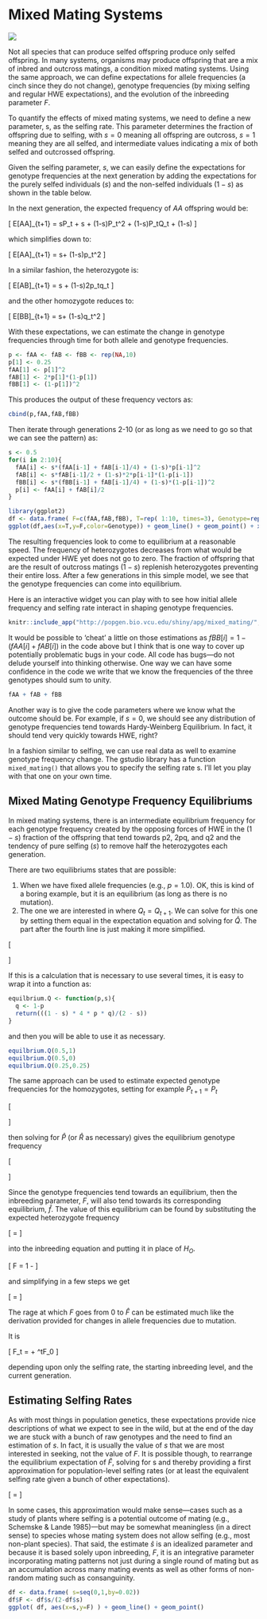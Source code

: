 # Mixed Mating Systems  {.imageChapter}

<div class="chapter_image"><img src="chapter_images/ch_solanum.jpg"></div>

Not all species that can produce selfed offspring produce only selfed offspring.  In many systems, organisms may produce offspring that are a mix of inbred and outcross matings, a condition mixed mating systems.  Using the same approach, we can define expectations for allele frequencies (a cinch since they do not change), genotype frequencies (by mixing selfing and regular HWE expectations), and the evolution of the inbreeding parameter $F$.  

To quantify the effects of mixed mating systems, we need to define a new parameter, s, as the selfing rate.  This parameter determines the fraction of offspring due to selfing, with $s=0$ meaning all offspring are outcross, $s=1$ meaning they are all selfed, and intermediate values indicating a mix of both selfed and outcrossed offspring.

Given the selfing parameter, $s$, we can easily define the expectations for genotype frequencies at the next generation by adding the expectations for the purely selfed individuals ($s$) and the non-selfed individuals ($1-s$) as shown in the table below.

In the next generation, the expected frequency of $AA$ offspring would be:

\[
E[AA]_{t+1} = sP_t + s\frac{Q_t}{4} + (1-s)P_t^2 + (1-s)P_tQ_t + (1-s)\frac{Q_t^2}{4} 
\]

which simplifies down to:

\[
E[AA]_{t+1} = s\left[ P_t + \frac{Q_t}{4} \right] + (1-s)p_t^2
\]

In a similar fashion, the heterozygote is:

\[
E[AB]_{t+1} = s\frac{Q_t}{2} + (1-s)2p_tq_t
\]

and the other homozygote reduces to:
 
\[
E[BB]_{t+1} = s\left[ R_t + \frac{Q_t}{4} \right] + (1-s)q_t^2
\]

With these expectations, we can estimate the change in genotype frequencies through time for both allele and genotype frequencies. 

```r
p <- fAA <- fAB <- fBB <- rep(NA,10)
p[1] <- 0.25
fAA[1] <- p[1]^2
fAB[1] <- 2*p[1]*(1-p[1])
fBB[1] <- (1-p[1])^2
```

This produces the output of these frequency vectors as:


```r
cbind(p,fAA,fAB,fBB)
```

Then iterate through generations 2-10 (or as long as we need to go so that we can see the pattern) as:

```r
s <- 0.5
for(i in 2:10){
  fAA[i] <- s*(fAA[i-1] + fAB[i-1]/4) + (1-s)*p[i-1]^2
  fAB[i] <- s*fAB[i-1]/2 + (1-s)*2*p[i-1]*(1-p[i-1])
  fBB[i] <- s*(fBB[i-1] + fAB[i-1]/4) + (1-s)*(1-p[i-1])^2
  p[i] <- fAA[i] + fAB[i]/2
}
```

```r
library(ggplot2)
df <- data.frame( F=c(fAA,fAB,fBB), T=rep( 1:10, times=3), Genotype=rep(c("AA","AB","BB"), each=length(fAA)))
ggplot(df,aes(x=T,y=F,color=Genotype)) + geom_line() + geom_point() + xlab("Generation (t)") + ylab("Genotype Frequency") + ylim(0,1)
```


The resulting frequencies look to come to equilibrium at a reasonable speed.  The frequency of heterozygotes decreases from what would be expected under HWE yet does not go to zero.  The fraction of offspring that are the result of outcross matings ($1-s$) replenish heterozygotes preventing their entire loss.  After a few generations in this simple model, we see that the genotype frequencies can come into equilibrium.  


Here is an interactive widget you can play with to see how initial allele frequency and selfing rate interact in shaping genotype frequencies.

```r
knitr::include_app("http://popgen.bio.vcu.edu/shiny/apg/mixed_mating/", height="500")
```

It would be possible to ‘cheat' a little on those estimations as $fBB[i] = 1-(fAA[i]+fAB[i])$ in the code above but I think that is one way to cover up potentially problematic bugs in your code.  All code has bugs—do not delude yourself into thinking otherwise.  One way we can have some confidence in the code we write that we know the frequencies of the three genotypes should sum to unity.

```r
fAA + fAB + fBB
```

Another way is to give the code parameters where we know what the outcome should be.  For example, if $s=0$, we should see any distribution of genotype frequencies tend towards Hardy-Weinberg Equilibrium.  In fact, it should tend very quickly towards HWE, right? 

In a fashion similar to selfing, we can use real data as well to examine genotype frequency change.  The gstudio library has a function `mixed_mating()` that allows you to specify the selfing rate s. I'll let you play with that one on your own time.

## Mixed Mating Genotype Frequency Equilibriums

In mixed mating systems, there is an intermediate equilibrium frequency for each genotype frequency created by the opposing forces of HWE in the ($1-s$) fraction of the offspring that tend towards p2, 2pq, and q2 and the tendency of pure selfing ($s$) to remove half the heterozygotes each generation.  

There are two equilibriums states that are possible:  

1. When we have fixed allele frequencies (e.g., $p=1.0$).  OK, this is kind of a boring example, but it is an equilibrium (as long as there is no mutation).  
2. The one we are interested in where $Q_t = Q_{t+1}$.  We can solve for this one by setting them equal in the expectation equation and solving for $\hat{Q}$. The part after the fourth line is just making it more simplified.
 
\[
\begin{aligned}
\hat{Q} &= s\frac{\hat{Q}}{2} + (1-s)2pq \\
 \hat{Q}-s\frac{\hat{Q}}{2} &= (1-s)2pq \\
\hat{Q}\left( 1 - \frac{s}{2} \right) &= (1-s)2pq \\
\hat{Q} &= \frac{(1-s)2pq}{1-\frac{s}{2}} \\
\hat{Q} &= \frac{2}{2}\frac{(1-s)2pq}{1-\frac{s}{2}} \\
\hat{Q} &= \frac{(1-s)4pq}{2-s}
\end{aligned}
\]

If this is a calculation that is necessary to use several times, it is easy to wrap it into a function as:

```r
equilbrium.Q <- function(p,s){
  q <- 1-p
  return(((1 - s) * 4 * p * q)/(2 - s))
}
```

and then you will be able to use it as necessary.

```r
equilbrium.Q(0.5,1)
equilbrium.Q(0.5,0)
equilbrium.Q(0.25,0.25)
```
The same approach can be used to estimate expected genotype frequencies for the homozygotes, setting for example $P_{t+1} = P_t$ 

\[
\begin{aligned}
\hat{P} & =  s(\hat{P}+\frac{Q}{4}) + (1-s)p^2 \\
\hat{P} & =  s\hat{P} + \frac{1}{4}sQ + (1-s)p^2\\
\hat{P} - s\hat{P} & =  \frac{1}{4}sQ + (1-s)p^2 \\
\hat{P}(1-s) & =  \frac{1}{4}sQ + (1-s)p^2 
\end{aligned}
\]

then solving for $\hat{P}$ (or $\hat{R}$ as necessary) gives the equilibrium genotype frequency

\[
\begin{aligned}
\hat{P} & =  \frac{s\frac{Q}{4}}{(1-s)} + p^2\\
\hat{P} & =  \frac{\frac{1}{4}s\frac{(1-s)4pq}{2-s}}{(1-s)} + p^2\\
\hat{P} & =  \frac{spq}{2-s} + p^2
\end{aligned}
\]

Since the genotype frequencies tend towards an equilibrium, then the inbreeding parameter, $F$, will also tend towards its corresponding equilibrium, $\hat{f}$.  The value of this equilibrium can be found by substituting the expected heterozygote frequency  

\[
\hat{Q}=\frac{(1-s)4pq}{2-s}
\]

into the inbreeding equation and putting it in place of $H_O$.

\[
F = 1 - \frac{H_O}{H_E}
\]

and simplifying in a few steps we get

\[
\hat{F} = \frac{s}{2-s}
\]

The rage at which $F$ goes from 0 to $\hat{F}$ can be estimated much like the derivation provided for changes in allele frequencies due to mutation. 

It is 

\[
F_t = \frac{s}{2-s}\left[ 1-\frac{s^t}{2} \right] + \left[\frac{s}{2}\right]^tF_0
\]

depending upon only the selfing rate, the starting inbreeding level, and the current generation.

## Estimating Selfing Rates

As with most things in population genetics, these expectations provide nice descriptions of what we expect to see in the wild, but at the end of the day we are stuck with a bunch of raw genotypes and the need to find an estimation of $s$. In fact, it is usually the value of $s$ that we are most interested in seeking, not the value of $F$.   It is possible though, to rearrange the equilibrium expectation of $\hat{F}$, solving for s and thereby providing a first approximation for population-level selfing rates (or at least the equivalent selfing rate given a bunch of other expectations). 

\[
\hat{s} = \frac{2F}{1+F}
\]

In some cases, this approximation would make sense—cases such as a study of plants where selfing is a potential outcome of mating (e.g., Schemske & Lande 1985)—but may be somewhat meaningless (in a direct sense) to species whose mating system does not allow selfing (e.g., most non-plant species).  That said, the estimate $\hat{s}$ is an idealized parameter and because it is based solely upon inbreeding, $F$, it is an integrative parameter incorporating mating patterns not just during a single round of mating but as an accumulation across many mating events as well as other forms of non-random mating such as consanguinity.

```r
df <- data.frame( s=seq(0,1,by=0.02))
df$F <- df$s/(2-df$s)
ggplot( df, aes(x=s,y=F) ) + geom_line() + geom_point()
```

